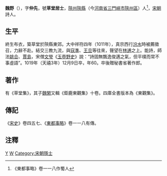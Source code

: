 '''魏野'''（{{bd|960年||1020年||}}），字'''仲先'''，號'''草堂居士'''，[[陝州|陝州]][[陝縣|陝縣]]（今[[河南省|河南省]][[三門峽市|三門峽市]][[陝州區|陝州區]]）人<ref>《東都事略》卷一一八作蜀人</ref>，[[宋朝|宋朝]]詩人。

==生平==
終生布衣，築草堂於陝縣東郊。大中祥符四年（1011年），真宗西行[[汾水|汾水]]時被薦徵召，力辭不赴。結交三教九流，與[[寇準|寇準]]、[[王旦|王旦]]等往來，聲望在[[林逋|林逋]]之上。能詩，師法[[姚合|姚合]]、[[賈島|賈島]]，宋僧[[文瑩|文瑩]]《[[玉壺野史|玉壺野史]]》說：“詩固無飄逸俊邁之氣，但平樸而常不事虛語”。1019年（天禧3年）12月9日卒，年60。卒後贈秘書省著作郎。

==著作==
有《草堂集》，其子[[魏閑|魏閑]]又輯《鉅鹿東觀集》十卷。四庫全書版本為《東觀集》。

==傳記==
《[[宋史|宋史]]》卷四五七、《[[東都事略|東都事略]]》卷一一八有傳。

==注釋==
{{reflist}}

[[Category:魏姓|Y]]
[[Category:宋朝詩人|W]]
[[Category:宋朝隱士|Category:宋朝隱士]]